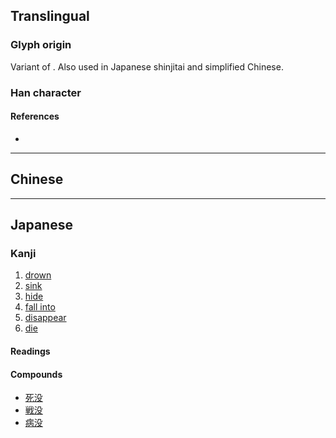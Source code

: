 {{also|沒}}
{{character info/new}}
==Translingual==
{{stroke order|strokes=7}}
{{stroke order|type=animate}}

===Glyph origin===
Variant of {{l|mul|沒}}. Also used in Japanese shinjitai and simplified Chinese.

===Han character===
{{Han char|rn=85|rad=水|as=04|sn=7|four=|canj=EHNE|ids=⿰氵殳}}

====References====
* {{Han ref|kx=0612.121|dkj=17233|dj=1005.150|hdz=31570.070|uh=6CA1|ud=27809}}

----

==Chinese==
{{zh-see|沒|sv}}

----

==Japanese==

===Kanji===
{{ja-kanji|grade=c|rs=水04|kyu=沒}}

# [[drown]]
# [[sink]]
# [[hide]]
# [[fall into]]
# [[disappear]]
# [[die]]

====Readings====
{{ja-readings
|goon=もつ
|kanon=ぼつ
|kun=しず-む, おぼ-れる, し-ぬ
}}

====Compounds====
* [[死没]]
* [[戦没]]
* [[病没]]